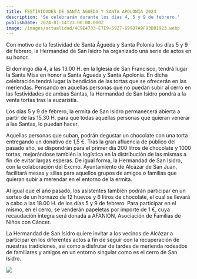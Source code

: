 ```yaml
---
title: FESTIVIDADES DE SANTA ÁGUEDA Y SANTA APOLONIA 2024
description: 'Se celebrarán durante los días 4, 5 y 9 de febrero.'
publishDate: 2024-01-14T23:00:00.000Z
image: /images/actualidad/4C9E4733-E7E9-5927-699D7A9F93D81923.webp
---
```


Con motivo de la festividad de Santa Águeda y Santa Polonia los días 5 y 9 de febrero, la Hermandad de San Isidro ha organizado una serie de actos en su honor.

El domingo día 4, a las 13.00 H. en la Iglesia de San Francisco, tendrá lugar la Santa Misa en honor a Santa Águeda y Santa Apolonia. En dicha celebración tendrá lugar la bendición de las tortas que se ofrecerán en las meriendas. Pensando en aquellas personas que no puedan subir al cerro en las festividades de ambas Santas, la Hermandad de San Isidro pondrá a la venta tortas tras la eucaristía.

Los días 5 y 9 de febrero, la ermita de San Isidro permanecerá abierta a partir de las 15.30 H. para que todas aquellas personas que quieran venerar a las Santas, lo puedan hacer.

Aquellas personas que suban, podrán degustar un chocolate con una torta entregando un donativo de 1,5 €.
Tras la gran afluencia de público del pasado año, se dispondrán para el primer día 200 litros de chocolate y 1000 tortas, mejorándose también la logística en la distribución de las mismas a fin de evitar largas esperas. De igual forma, la Hermandad de San Isidro, con la colaboración del Excmo. Ayuntamiento de Alcázar de San Juan, facilitará mesas y sillas para aquellos grupos de amigos o familias que quieran subir a merendar en el entorno de la ermita.

Al igual que el año pasado, los asistentes también podrán participar en un sorteo de un hornazo de 12 huevos y 6 litros de chocolate, el cual se llevará a cabo a las 18.00 H. de los días 5 y 9 de febrero. Para participar en el mismo, en el cerro, se venderán papeletas por importe de 1 €, cuya recaudación íntegra será donada a AFANION, Asociación de Familias de Niños con Cáncer.

La Hermandad de San Isidro quiere invitar a los vecinos de Alcázar a participar en los diferentes actos a fin de seguir con la recuperación de nuestras tradiciones, así como a disfrutar de tardes de merienda rodeados de familiares y amigos en un entorno singular como es el cerro de San Isidro.

![](</images/carteles/2024 SANTA AGUEDA Y SANTA APOLONIA.png>)
